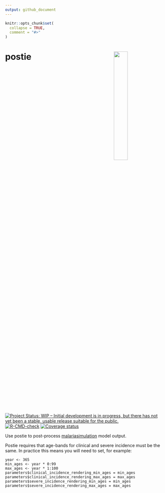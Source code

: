 ```yaml
---
output: github_document
---
```


<!-- README.md is generated from README.Rmd. Please edit that file -->

```r
knitr::opts_chunk$set(
  collapse = TRUE,
  comment = "#>"
)
```

# postie <img src="man/figures/postie_hex.png" align="right" width=30% height=30% />

<!-- badges: start -->
[![Project Status: WIP – Initial development is in progress, but there has not yet been a stable, usable release suitable for the public.](https://www.repostatus.org/badges/latest/wip.svg)](https://www.repostatus.org/#wip)
[![R-CMD-check](https://github.com/mrc-ide/postie/workflows/R-CMD-check/badge.svg)](https://github.com/mrc-ide/postie/actions)
[![Coverage status](https://codecov.io/gh/mrc-ide/postie/branch/main/graph/badge.svg)](https://codecov.io/github/mrc-ide/postie)
<!-- badges: end -->

Use postie to post-process [malariasimulation](https://mrc-ide.github.io/malariasimulation/) model output.

Postie requires that age-bands for clinical and severe incidence must be the same.
In practice this means you will need to set, for example:

```
year <- 365
min_ages <- year * 0:99
max_ages <- year * 1:100
parameters$clinical_incidence_rendering_min_ages = min_ages
parameters$clinical_incidence_rendering_max_ages = max_ages
parameters$severe_incidence_rendering_min_ages = min_ages
parameters$severe_incidence_rendering_max_ages = max_ages
```
